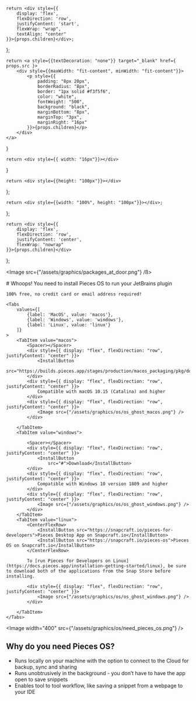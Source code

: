 

    return <div style={{
        display: 'flex',
        flexDirection: 'row',
        justifyContent: 'start',
        flexWrap: "wrap",
        textAlign: "center"
    }}>{props.children}</div>;
};

    return <a style={{textDecoration: "none"}} target="_blank" href={ props.src }>
        <div style={{maxWidth: "fit-content", minWidth: "fit-content"}}>
            <p style={{
                padding: "8px 20px",
                borderRadius: "8px",
                border: "1px solid #f3f5f6",
                color: "white",
                fontWeight: "500",
                background: "black",
                marginBottom: "8px",
                marginTop: "3px",
                marginRight: "16px"
            }}>{props.children}</p>
        </div>
    </a>
}

    return <div style={{ width: "16px"}}></div>
}

    return <div style={{height: "100px"}}></div>
};

    return <div style={{width: "100%", height: "100px"}}></div>;
};

    return <div style={{
        display: 'flex',
        flexDirection: 'row',
        justifyContent: 'center',
        flexWrap: "nowrap"
    }}>{props.children}</div>
};

<HeaderSpacer></HeaderSpacer>

<Image src={"/assets/graphics/packages_at_door.png"} /ß>

<GridFlexRowCenter>
    # Whoops!  You need to install Pieces OS to run your JetBrains plugin

    100% free, no credit card or email address required!

    <Tabs
        values={[
            {label: 'MacOS', value: 'macos'},
            {label: 'Windows', value: 'windows'},
            {label: 'Linux', value: 'linux'}
        ]}
    >
        <TabItem value="macos">
            <Spacer></Spacer>
            <div style={{ display: "flex", flexDirection: "row", justifyContent: "center" }}>
                <InstallButton
                    src="https://builds.pieces.app/stages/production/macos_packaging/pkg/download">Download</InstallButton>
            </div>
            <div style={{ display: "flex", flexDirection: "row", justifyContent: "center" }}>
                Compatible with macOS 10.15 (Catalina) and higher
            </div>
            <div style={{ display: "flex", flexDirection: "row", justifyContent: "center" }}>
                <Image src={"/assets/graphics/os/os_ghost_macos.png"} />
            </div>

        </TabItem>
        <TabItem value="windows">

            <Spacer></Spacer>
            <div style={{ display: "flex", flexDirection: "row", justifyContent: "center" }}>
                <InstallButton
                    src="#">Download</InstallButton>
            </div>
            <div style={{ display: "flex", flexDirection: "row", justifyContent: "center" }}>
                Compatible with Windows 10 version 1809 and higher
            </div>
            <div style={{ display: "flex", flexDirection: "row", justifyContent: "center" }}>
                <Image src={"/assets/graphics/os/os_ghost_windows.png"} />
            </div>
        </TabItem>
        <TabItem value="linux">
            <CenterFlexRow>
                <InstallButton src="https://snapcraft.io/pieces-for-developers">Pieces Desktop App on Snapcraft.io</InstallButton>
                <InstallButton src="https://snapcraft.io/pieces-os">Pieces OS on Snapcraft.io</InstallButton>
            </CenterFlexRow>

            To [run Pieces for Developers on Linux](https://docs.pieces.app/installation-getting-started/linux), be sure to download both of the applications from the Snap Store before installing.

            <div style={{ display: "flex", flexDirection: "row", justifyContent: "center" }}>
                <Image src={"/assets/graphics/os/os_ghost_windows.png"} />
            </div>

        </TabItem>
    </Tabs>
</GridFlexRowCenter>

<BodySpacer></BodySpacer>
<BodySpacer></BodySpacer>

<Image width="400" src={"/assets/graphics/os/need_pieces_os.png"} />

## Why do you need Pieces OS?
- Runs locally on your machine with the option to connect to the Cloud for backup, sync and sharing
- Runs unobtrusively in the background - you don’t have to have the app open to save snippets
- Enables tool to tool workflow, like saving a snippet from a webpage to your  IDE